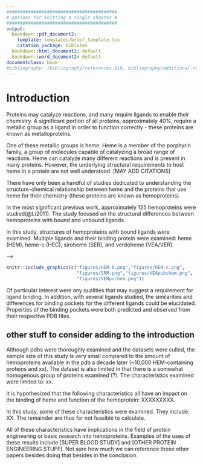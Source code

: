 ```yaml
---
#########################################
# options for knitting a single chapter #
#########################################
output:
  bookdown::pdf_document2:
    template: templates/brief_template.tex
    citation_package: biblatex
  bookdown::html_document2: default
  bookdown::word_document2: default
documentclass: book
#bibliography: [bibliography/references.bib, bibliography/additional-references.bib]
---
```


# Introduction {.unnumbered}

```{=tex}
\adjustmtc
\markboth{Introduction}{}
```
<!-- For PDF output, include these two LaTeX commands after unnumbered chapter headings, otherwise the mini table of contents and the running header will show the previous chapter -->
<!-- Note, future Pat, that tabs are significant here and will fuck your text -->

Proteins may catalyze reactions, and many require ligands to enable their chemistry. A significant portion of all proteins, approximately 40\%, require a metallic group as a ligand in order to function correctly - these proteins are known as metalloproteins. 
	
One of these metallic groups is heme. Heme is a member of the porphyrin family, a group of molecules capable of catalyzing a broad range of reactions. Heme can catalyze many different reactions and is present in many proteins. However, the underlying structural requirements to host heme in a protein are not well understood. [MAY ADD CITATIONS]
	
There have only been a handful of studies dedicated to understanding the structure-chemical relationship between heme and the proteins that use heme for their chemistry (these proteins are known as hemoproteins). 

In the most significant previous work, approximately 125 hemoproteins were studied(@Li2011). The study focused on the structural differences between hemoproteins with bound and unbound ligands.

In this study, structures of hemoproteins with bound ligands were examined. Multiple ligands and their binding protein were examined: heme (HEM), heme-c (HEC), siroheme (SER), and verdoheme (VEA/VER).

<!-- They look like this and hopefully I can make these all kinda be side to side homie yo: -->
<!-- <!-- knitr::include_graphics("figures/HEM-b") --> -->
<!-- ![testing-with-hem-b](figures/HEM-b.png) -->
<!-- We include an external image with the R function: -->

<!-- ```{r, echo=FALSE, out.width="50%", fig.cap="A nice image."} -->
<!-- knitr::include_graphics("figures/HEM-b.png") -->
<!-- ``` -->

<!-- Another attempt homie: -->

```r
knitr::include_graphics(c("figures/HEM-b.png","figures/HEM-c.png",
                          "figures/SRM.png","figures/VEApubchem.png",
                          "figures/VERpuchem.png"))
``` 
<!-- fig.show='hold', -->
Of particular interest were any qualities that may suggest a requirement for ligand binding. In addition, with several ligands studied, the similarities and differences for binding pockets for the different ligands could be elucidated. Properties of the binding pockets were both predicted and observed from their respective PDB files.

## other stuff to consider adding to the introduction
Although pdbs were thoroughly examined and the datasets were culled, the sample size of this study is very small compared to the amount of hemoproteins available in the pdb a decade later (~10,000 HEM-containing proteins and xx). The dataset is also limited in that there is a somewhat homogenous group of proteins examined (?). The characteristics examined were limited to: xx. 

It is hypothesized that the following characteristics all have an impact on the binding of heme and function of the hemoprotein: XXXXXXXXX.
	
In this study, some of these characteristics were examined. They include: XX. The remainder are thus far not feasible to calculate.
	
All of these characteristics have implications in the field of protein engineering or basic research into hemoproteins. Examples of the uses of these results include [SUPER BLOOD STUDY] and [OTHER PROTEIN ENGINEERING STUFF]. Not sure how much we can reference those other papers besides doing that besides in the conclusion.